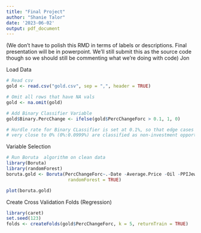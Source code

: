 ```yaml
---
title: "Final Project"
author: "Shanie Talor"
date: '2023-06-02'
output: pdf_document
---
```


(We don't have to polish this RMD in terms of labels or descriptions. Final presentation will be in powerpoint. We'll still submit this as the source code though so we should still be commenting what we're doing with code) Jon

Load Data
```r
# Read csv
gold <- read.csv("gold.csv", sep = ",", header = TRUE)

# Omit all rows that have NA vals
gold <- na.omit(gold)

# Add Binary Classifier Variable
gold$Binary.PercChange <- ifelse(gold$PercChangeForc > 0.1, 1, 0)

# Hurdle rate for Binary CLassifier is set at 0.1%, so that edge cases that are
# very close to 0% (0%:0.0999%) are classified as non-investment opportunities.

```

Variable Selection
```r
# Run Boruta  algorithm on clean data
library(Boruta)
library(randomForest)
boruta.gold <- Boruta(PercChangeForc~.-Date -Average.Price -Oil -PPIJewelry -Binary.PercChange, data = gold, doTrace = 2, 
                       randomForest = TRUE)

plot(boruta.gold)

```

Create Cross Validation Folds (Regression)
```r
library(caret)
set.seed(123)
folds <- createFolds(gold$PercChangeForc, k = 5, returnTrain = TRUE)
```



